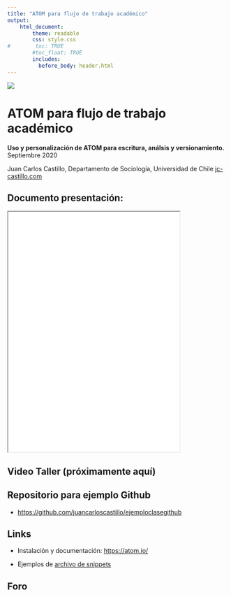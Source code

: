 ```yaml
---
title: "ATOM para flujo de trabajo académico"
output:
    html_document:
        theme: readable
        css: style.css
#        toc: TRUE
        #toc_float: TRUE
        includes:
          before_body: header.html
---
```

<div class="mycontent">

![](atom-banner.png)

# ATOM para flujo de trabajo académico

**Uso y personalización de ATOM para escritura, análsis y versionamiento.**
Septiembre 2020

Juan Carlos Castillo, Departamento de Sociología, Universidad de Chile
[jc-castillo.com](https://juancarloscastillo.github.io)

## Documento presentación:

<iframe src=tallerATOM.html height="550" width=78% allowfullscreen="true">
</iframe>

## Video Taller (próximamente aquí)



## Repositorio para ejemplo Github

- [https://github.com/juancarloscastillo/ejemploclasegithub](https://github.com/juancarloscastillo/ejemploclasegithub)



## Links

- Instalación y documentación: [https://atom.io/](https://atom.io/)

- Ejemplos de [archivo de snippets](snippets.cson)

## Foro





<br><br><br>
</div>
